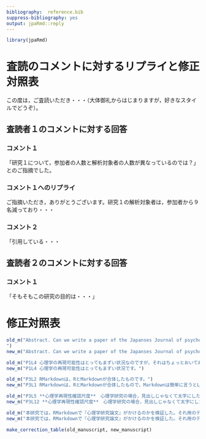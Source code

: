 ```yaml
---
bibliography:  reference.bib
suppress-bibliography: yes
output: jpaRmd::reply
---
```


```r
library(jpaRmd)
```


<!-- 　査読コメントに対するリプライを記載ください。以下は例です。　-->
# 査読のコメントに対するリプライと修正対照表

この度は，ご査読いただき・・・（大体御礼からはじまりますが，好きなスタイルでどうぞ）。

## 査読者１のコメントに対する回答

### コメント１

「研究１について，参加者の人数と解析対象者の人数が異なっているのでは？」とのご指摘でした。

### コメント１へのリプライ

ご指摘いただき，ありがとうございます。研究１の解析対象者は，参加者から９名減っており・・・


### コメント２

「引用している・・・

## 査読者２のコメントに対する回答

### コメント１

「そもそもこの研究の目的は・・・」


# 修正対照表

<!-- 
修正対照表（新旧対照表）を作成します
old_m()内に元の原稿の内容を""でいれて，new_m()内に修正した原稿の内容をいれます。
old_mとnew_mの順番でセットにして，修正対照の順番で書いていってください（それが表に追加されます）。
なお，注意点としては，表にいれる文章は，引用文献処理できませんので，@kunisato　みたいに書くとそのまま出力されますので，ご注意ください。
-->

```r
old_m("Abstract. Can we write a paper of the Japanses Journal of psychology with RMarkdown? To solve this mystery we headed deep into the Amazon. At the end of our long journey we found some great documents about RMarkdown and finally said, 'Yes, we can'. ... Well, we'll write a abstract like this.
")
new_m("Abstract. Can we write a paper of the Japanses Journal of psychology with RMarkdown? To solve this mystery we headed deep into the Amazon. At the end of our long journey we found some great documents about RMarkdown and finally said, 'Yes, we can!'")

old_m("P1L4 心理学の再現可能性はとってもまずい状況なのですが，それはちょっとおいておいて，文献の引用の仕方を説明します。")
new_m("P1L4 心理学の再現可能性はとってもまずい状況です。")

old_m("P3L2 RMarkdownは，RとMarkdownが合体したものです。")
new_m("P3L1 RMarkdownは，RとMarkdownが合体したもので，Markdownは簡単に言うとLaTeXよりも簡単にかけるやつです。RMarkdownで書いてPDF出力する際には，LaTeXを経由します。でも，数式を書いたり，ちょっと特殊なことをしない限りは，ユーザーはLaTeXを意識せずにきれいな論文を書くことができます。")

old_m("P3L5 **心理学再現性確認尺度**　心理学研究の場合，見出しじゃなくて太字にしたい時というがあると思います。")
new_m("P3L12 **心理学再現性確認尺度**　心理学研究の場合，見出しじゃなくて太字にしたい時というがあると思います。左の心理学再現性確認尺度のように，アスタリスク２つではさむとそれができます。")

old_m("本研究では，RMarkdownで『心理学研究論文』がかけるのかを検証した。それ用のテンプレートも用意したので，あとは解析と内容を書くだけで結構いい感じのものができる。ただし，引用文献については，まだ完全とはいえず，共にこのテンプレートを磨く有志を心待ちしている。")
new_m("本研究では，RMarkdownで『心理学研究論文』がかけるのかを検証した。それ用のテンプレートも用意したので，あとは解析と内容を書くだけで結構いい感じのものができる。")
```

<!-- 以下の関数で修正対照表を出力します　-->
```r
make_correction_table(old_manuscript, new_manuscript)
```